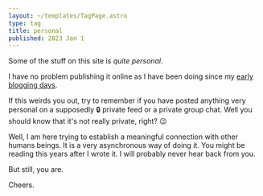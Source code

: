 ```yaml
---
layout: ~/templates/TagPage.astro
type: tag
title: personal
published: 2023 Jan 1
---
```


<Abstract>

Some of the stuff on this site is _quite personal_.

</Abstract>

I have no problem publishing it online as I have been doing since my [early blogging days](/meta/project/archaeology).

If this weirds you out, try to remember if you have posted anything very personal on a supposedly :lock: private feed or a private group chat. Well you should know that it's not really private, right? :wink:

Well, I am here trying to establish a meaningful connection with other humans beings. It is a very asynchronous way of doing it. You might be reading this years after I wrote it. I will probably never hear back from you.

But still, you are.

Cheers.
